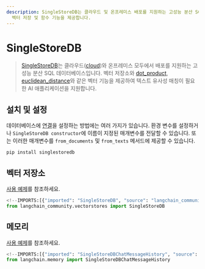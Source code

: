 ```yaml
---
description: SingleStoreDB는 클라우드 및 온프레미스 배포를 지원하는 고성능 분산 SQL 데이터베이스로, AI 애플리케이션을 위한
  벡터 저장 및 함수 기능을 제공합니다.
---
```


# SingleStoreDB

> [SingleStoreDB](https://singlestore.com/)는 클라우드([cloud](https://www.singlestore.com/cloud/))와 온프레미스 모두에서 배포를 지원하는 고성능 분산 SQL 데이터베이스입니다. 벡터 저장소와 [dot_product](https://docs.singlestore.com/managed-service/en/reference/sql-reference/vector-functions/dot_product.html), [euclidean_distance](https://docs.singlestore.com/managed-service/en/reference/sql-reference/vector-functions/euclidean_distance.html)와 같은 벡터 기능을 제공하여 텍스트 유사성 매칭이 필요한 AI 애플리케이션을 지원합니다.

## 설치 및 설정

데이터베이스에 [연결](https://singlestoredb-python.labs.singlestore.com/generated/singlestoredb.connect.html)을 설정하는 방법에는 여러 가지가 있습니다. 환경 변수를 설정하거나 `SingleStoreDB constructor`에 이름이 지정된 매개변수를 전달할 수 있습니다. 또는 이러한 매개변수를 `from_documents` 및 `from_texts` 메서드에 제공할 수 있습니다.

```bash
pip install singlestoredb
```


## 벡터 저장소

[사용 예제](/docs/integrations/vectorstores/singlestoredb)를 참조하세요.

```python
<!--IMPORTS:[{"imported": "SingleStoreDB", "source": "langchain_community.vectorstores", "docs": "https://api.python.langchain.com/en/latest/vectorstores/langchain_community.vectorstores.singlestoredb.SingleStoreDB.html", "title": "SingleStoreDB"}]-->
from langchain_community.vectorstores import SingleStoreDB
```


## 메모리

[사용 예제](/docs/integrations/memory/singlestoredb_chat_message_history)를 참조하세요.

```python
<!--IMPORTS:[{"imported": "SingleStoreDBChatMessageHistory", "source": "langchain.memory", "docs": "https://api.python.langchain.com/en/latest/chat_message_histories/langchain_community.chat_message_histories.singlestoredb.SingleStoreDBChatMessageHistory.html", "title": "SingleStoreDB"}]-->
from langchain.memory import SingleStoreDBChatMessageHistory
```